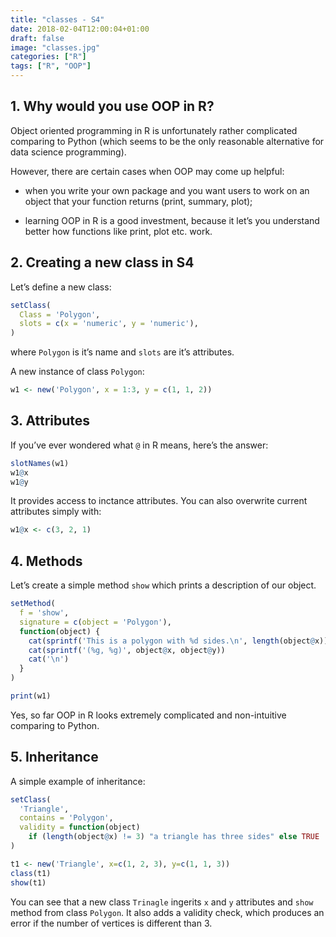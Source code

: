 ```yaml
---
title: "classes - S4"
date: 2018-02-04T12:00:04+01:00
draft: false
image: "classes.jpg"
categories: ["R"]
tags: ["R", "OOP"]
---
```


## 1. Why would you use OOP in R? {#why}

Object oriented programming in R is unfortunately rather complicated comparing to Python (which seems to be the only reasonable alternative for data science programming). 

However, there are certain cases when OOP may come up helpful:

* when you write your own package and you want users to work on an object that your function returns (print, summary, plot);

* learning OOP in R is a good investment, because it let's you understand better how functions like print, plot etc. work.

## 2. Creating a new class in S4 {#creating}

Let's define a new class:
```r
setClass(
  Class = 'Polygon', 
  slots = c(x = 'numeric', y = 'numeric'),
)
```
where `Polygon` is it's name and `slots` are it's attributes.

A new instance of class `Polygon`:

```r
w1 <- new('Polygon', x = 1:3, y = c(1, 1, 2))
```

## 3. Attributes {#attributes}

If you've ever wondered what `@` in R means, here's the answer:

```r
slotNames(w1)
w1@x  
w1@y
```

It provides access to inctance attributes. You can also overwrite current attributes simply with:

```r
w1@x <- c(3, 2, 1)
```

## 4. Methods {#methods}

Let's create a simple method `show` which prints a description of our object.

```r
setMethod(
  f = 'show',
  signature = c(object = 'Polygon'),
  function(object) {
    cat(sprintf('This is a polygon with %d sides.\n', length(object@x)))
    cat(sprintf('(%g, %g)', object@x, object@y))
    cat('\n')
  }
)

print(w1)
```

Yes, so far OOP in R looks extremely complicated and non-intuitive comparing to Python.

## 5. Inheritance {#inheritance}

A simple example of inheritance:
```r
setClass(
  'Triangle',
  contains = 'Polygon',
  validity = function(object)
    if (length(object@x) != 3) "a triangle has three sides" else TRUE
)

t1 <- new('Triangle', x=c(1, 2, 3), y=c(1, 1, 3))
class(t1)
show(t1)
```

You can see that a new class `Trinagle` ingerits `x` and `y` attributes and `show` method from class `Polygon`. It also adds a validity check, which produces an error if the number of vertices is different than 3.
